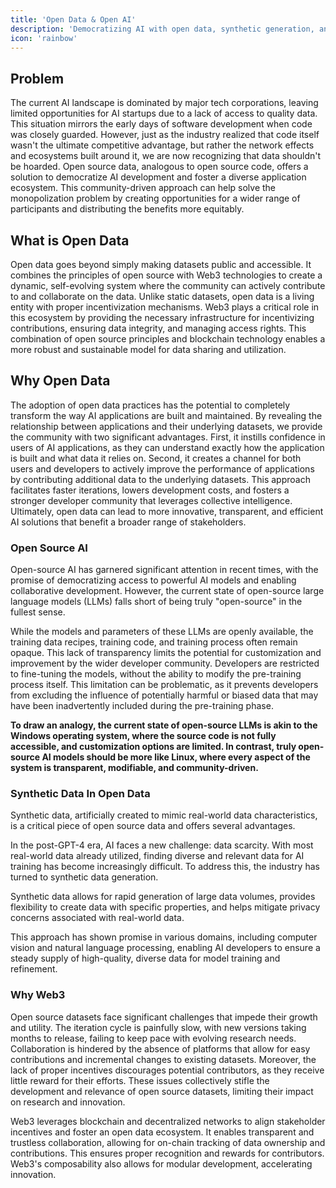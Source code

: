 ```yaml
---
title: 'Open Data & Open AI'
description: 'Democratizing AI with open data, synthetic generation, and Web3 collaboration'
icon: 'rainbow'
---
```


## Problem
The current AI landscape is dominated by major tech corporations, leaving limited opportunities for AI startups due to a lack of access to quality data. This situation mirrors the early days of software development when code was closely guarded. However, just as the industry realized that code itself wasn't the ultimate competitive advantage, but rather the network effects and ecosystems built around it, we are now recognizing that data shouldn't be hoarded. Open source data, analogous to open source code, offers a solution to democratize AI development and foster a diverse application ecosystem. This community-driven approach can help solve the monopolization problem by creating opportunities for a wider range of participants and distributing the benefits more equitably.

## What is Open Data
Open data goes beyond simply making datasets public and accessible. It combines the principles of open source with Web3 technologies to create a dynamic, self-evolving system where the community can actively contribute to and collaborate on the data. Unlike static datasets, open data is a living entity with proper incentivization mechanisms. Web3 plays a critical role in this ecosystem by providing the necessary infrastructure for incentivizing contributions, ensuring data integrity, and managing access rights. This combination of open source principles and blockchain technology enables a more robust and sustainable model for data sharing and utilization.

## Why Open Data
The adoption of open data practices has the potential to completely transform the way AI applications are built and maintained. By revealing the relationship between applications and their underlying datasets, we provide the community with two significant advantages. First, it instills confidence in users of AI applications, as they can understand exactly how the application is built and what data it relies on. Second, it creates a channel for both users and developers to actively improve the performance of applications by contributing additional data to the underlying datasets. This approach facilitates faster iterations, lowers development costs, and fosters a stronger developer community that leverages collective intelligence. Ultimately, open data can lead to more innovative, transparent, and efficient AI solutions that benefit a broader range of stakeholders.

### Open Source AI

Open-source AI has garnered significant attention in recent times, with the promise of democratizing access to powerful AI models and enabling collaborative development. However, the current state of open-source large language models (LLMs) falls short of being truly "open-source" in the fullest sense.

While the models and parameters of these LLMs are openly available, the training data recipes, training code, and training process often remain opaque. This lack of transparency limits the potential for customization and improvement by the wider developer community. Developers are restricted to fine-tuning the models, without the ability to modify the pre-training process itself. This limitation can be problematic, as it prevents developers from excluding the influence of potentially harmful or biased data that may have been inadvertently included during the pre-training phase.

__To draw an analogy, the current state of open-source LLMs is akin to the Windows operating system, where the source code is not fully accessible, and customization options are limited. In contrast, truly open-source AI models should be more like Linux, where every aspect of the system is transparent, modifiable, and community-driven.__

### Synthetic Data In Open Data

Synthetic data, artificially created to mimic real-world data characteristics, is a critical piece of open source data and offers several advantages.

In the post-GPT-4 era, AI faces a new challenge: data scarcity. With most real-world data already utilized, finding diverse and relevant data for AI training has become increasingly difficult. To address this, the industry has turned to synthetic data generation.

Synthetic data allows for rapid generation of large data volumes, provides flexibility to create data with specific properties, and helps mitigate privacy concerns associated with real-world data.

This approach has shown promise in various domains, including computer vision and natural language processing, enabling AI developers to ensure a steady supply of high-quality, diverse data for model training and refinement.

### Why Web3

Open source datasets face significant challenges that impede their growth and utility. The iteration cycle is painfully slow, with new versions taking months to release, failing to keep pace with evolving research needs. Collaboration is hindered by the absence of platforms that allow for easy contributions and incremental changes to existing datasets. Moreover, the lack of proper incentives discourages potential contributors, as they receive little reward for their efforts. These issues collectively stifle the development and relevance of open source datasets, limiting their impact on research and innovation.

Web3 leverages blockchain and decentralized networks to align stakeholder incentives and foster an open data ecosystem. It enables transparent and trustless collaboration, allowing for on-chain tracking of data ownership and contributions. This ensures proper recognition and rewards for contributors. Web3's composability also allows for modular development, accelerating innovation.
